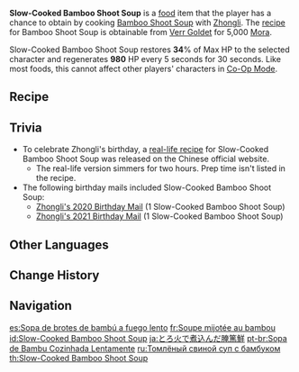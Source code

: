 {{Food Infobox
|id              = 108173
|description     = The ham is a butt end selected according to Yuehai Pavilion's gourmet standards. The fresh meat is pork belly, freshly hunted in Springvale, while the bamboo shoots are the densest you'll find in [[Qingce Village]]. It is then heated, slowly, gently, and with the utmost care and technique... Such a "particular" taste may only be shared with those who know how to appreciate it.
|image           = Item Slow-Cooked Bamboo Shoot Soup.png
|type            = Recovery Dishes
|effectType      = Regeneration
|effect          = Restores '''34'''% of Max HP to the selected character and regenerates '''980''' HP every 5s for 30s.
|eff_att1        = HP Restore
|eff_att2        = HP Restore Percent
|eff_att3        = HP Regen
|quality         = 3
|base            = Bamboo Shoot Soup
|character       = Zhongli
}}
'''Slow-Cooked Bamboo Shoot Soup''' is a  [[food]] item that the player has a chance to obtain by cooking [[Bamboo Shoot Soup]] with [[Zhongli]]. The [[recipe]] for Bamboo Shoot Soup is obtainable from [[Verr Goldet]] for 5,000 [[Mora]].

Slow-Cooked Bamboo Shoot Soup restores '''34'''% of Max HP to the selected character and regenerates '''980''' HP every 5 seconds for 30 seconds. Like most foods, this cannot affect other players' characters in [[Co-Op Mode]].

==Recipe==
{{Recipe
|type = Cooking
|character = Zhongli
|Raw Meat = 2
|Ham = 2
|Bamboo Shoot = 1
|sort = Raw Meat;Ham;Bamboo Shoot
}}

==Trivia==
* To celebrate Zhongli's birthday, a [https://ys.mihoyo.com/main/news/detail/13126 real-life recipe] for Slow-Cooked Bamboo Shoot Soup was released on the Chinese official website.
** The real-life version simmers for two hours. Prep time isn't listed in the recipe.
* The following birthday mails included Slow-Cooked Bamboo Shoot Soup:
** [[Mail/I Hope This Finds You Well (2020-12-31)|Zhongli's 2020 Birthday Mail]] (1 Slow-Cooked Bamboo Shoot Soup)
** [[Mail/Year's End. (2021-12-31)|Zhongli's 2021 Birthday Mail]] (1 Slow-Cooked Bamboo Shoot Soup)

==Other Languages==
{{Other Languages
|en      = Slow-Cooked Bamboo Shoot Soup
|zhs     = 文火慢炖腌笃鲜
|zhs_rm  = Wénhuǒ Màn Dùn Yāndǔxiān
|zht     = 文火慢燉醃篤鮮
|zht_rm  = Wénhuǒ Màn Dùn Yāndǔxiān
|zh_tl   = Slow-Simmered Bamboo Shoot Soup with Low Fire
|ja      = とろ火で煮込んだ腌篤鮮
|ja_rm   = Torobi de Nikonda Yendushen{{Assumed}}
|ja_tl   = Bamboo Shoot Soup Simmered on a Low Flame
|ko      = 약불로 천천히 끓인 죽순 수프
|ko_rm   = Yakbullo Cheoncheonhi Kkeurin Jukssun Supeu
|ko_tl   = Slow-Simmered Bamboo Shoot Soup with Low Fire
|es      = Sopa de brotes de bambú a fuego lento
|es_tl   = Bamboo Shoot Soup Over a Slow Fire
|fr      = Soupe mijotée au bambou
|fr_tl   = Slow-Cooked Bamboo Soup
|ru      = Томлёный свиной суп с бамбуком
|ru_tl   = 
|th      = Slow-Cooked Bamboo Shoot Soup
|vi      = Măng Chua Tươi Lửa Nhỏ
|vi_tl   = 
|de      = Langsam gegarte Bambussuppe mit Fleischeinlage
|de_tl   = Slow-Cooked Bamboo Shoot Soup With Meat
|id      = Slow-Cooked Bamboo Shoot Soup
|pt      = Sopa de Bambu Cozinhada Lentamente
|pt_tl   = 
|tr      = Ağır Ateşte Pişmiş Bambu Filizi Çorbası
|tr_tl   = 
|it      = Zuppa di germogli di bambù cotti a fuoco lento
|it_tl   = 
}}

==Change History==
{{Change History|1.1}}

==Navigation==
{{Food Navbox|type=Special Dishes}}

[[es:Sopa de brotes de bambú a fuego lento]]
[[fr:Soupe mijotée au bambou]]
[[id:Slow-Cooked Bamboo Shoot Soup]]
[[ja:とろ火で煮込んだ腌篤鮮]]
[[pt-br:Sopa de Bambu Cozinhada Lentamente]]
[[ru:Томлёный свиной суп с бамбуком]]
[[th:Slow-Cooked Bamboo Shoot Soup]]
